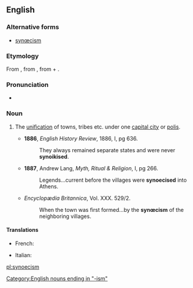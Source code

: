 ==English==

===Alternative forms===
* [[synœcism]]

===Etymology===
From {{etyl|grc|en}} {{term|συνοικισμός|lang=grc}}, from {{term|συνοικίζειν||to make live with, to unite under one city|lang=grc}}, from {{term|σύν||together|lang=grc}} + {{term|οἰκίζειν||to colonise|lang=grc}}.

===Pronunciation===
* {{IPA|/sɪˈniːsɪzəm/}}

===Noun===
{{en-noun}}

# {{context|Ancient Greece}} The [[unification]] of towns, tribes etc. under one [[capital city]] or [[polis]].
#* '''1886''', ''English History Review'', 1886, I, pg 636.
#*: They always remained separate states and were never '''synoikised'''.
#* '''1887''', Andrew Lang, ''Myth, Ritual & Religion'', I, pg 266.
#*: Legends...current before the villages were '''synoecised''' into Athens.
#* {{rfdate}} ''Encyclopædia Britannica'', Vol. XXX. 529/2.
#*: When the town was first formed...by the '''synœcism''' of the neighboring villages.

====Translations====
{{trans-top|unification under one capital city}}
* French: {{t+|fr|synœcisme|m}}
{{trans-mid}}
* Italian: {{t-|it|sinecismo|m}}
{{trans-bottom}}

[[Category:English nouns ending in "-ism"]]

[[pl:synoecism]]